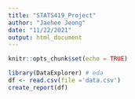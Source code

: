 ```yaml
---
title: "STATS419_Project"
author: "Jaehee Jeong"
date: "11/22/2021"
output: html_document
---
```


```r
knitr::opts_chunk$set(echo = TRUE)
```



```r
library(DataExplorer) # eda
df <- read.csv(file ='data.csv')
create_report(df)
```
